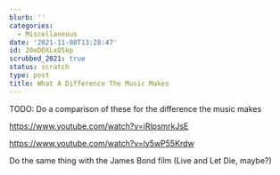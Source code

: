 ```yaml
---
blurb: ''
categories:
  - Miscellaneous
date: '2021-11-08T13:28:47'
id: 20eDOXLxO5kp
scrubbed_2021: true
status: scratch
type: post
title: What A Difference The Music Makes
---
```



TODO: Do a comparison of these for the difference the music makes


https://www.youtube.com/watch?v=iRlpsmrkJsE

https://www.youtube.com/watch?v=ly5wP55Krdw


Do the same thing with the James Bond film (Live and Let Die, maybe?)


